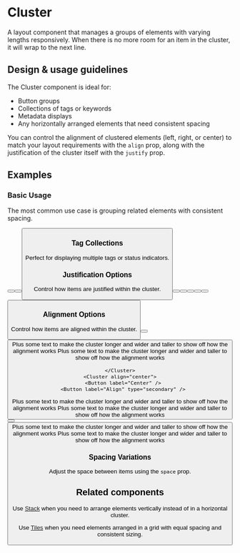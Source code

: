 
<Meta title="Components/Layout/Cluster" component={Cluster} />

# Cluster

A layout component that manages a groups of elements with varying lengths
responsively. When there is no more room for an item in the cluster, it will
wrap to the next line.

## Design & usage guidelines

The Cluster component is ideal for:

- Button groups
- Collections of tags or keywords
- Metadata displays
- Any horizontally arranged elements that need consistent spacing

You can control the alignment of clustered elements (left, right, or center) to
match your layout requirements with the `align` prop, along with the
justification of the cluster itself with the `justify` prop.

## Examples

### Basic Usage

The most common use case is grouping related elements with consistent spacing.

<Canvas>
  <Cluster>
    <Button label="Save" />
    <Button label="Cancel" type="secondary" />
    <Button label="Delete" variation="destructive" type="secondary" />
  </Cluster>
</Canvas>

### Tag Collections

Perfect for displaying multiple tags or status indicators.

<Canvas>
  <Cluster>
    <Chip label="Active" />
    <Chip label="High Priority" />
    <Chip label="In Progress" />
    <Chip label="Needs Review" />
  </Cluster>
</Canvas>

### Justification Options

Control how items are justified within the cluster.

<Canvas>
  <div style={{ width: "100%" }}>
    <Stack>
      <Cluster justify="start">
        <Button label="Left" />
        <Button label="Justify" type="secondary" />
      </Cluster>
    </Stack>
    <Stack>
      <Cluster justify="center">
        <Button label="Center" />
        <Button label="Justify" type="secondary" />
      </Cluster>
    </Stack>
    <Stack>
      <Cluster justify="end">
        <Button label="Right" />
        <Button label="Justify" type="secondary" />
      </Cluster>
    </Stack>
  </div>
</Canvas>

### Alignment Options

Control how items are aligned within the cluster.

<Canvas>
    <Stack space="larger">
      <Cluster align="start">
        <Button label="Start" />
        <Button label="Align" type="secondary" />
        <div style={{ width: "50%" }}>
           <Stack>
            <Text>Plus some text to make the cluster longer and wider and taller to show off how the alignment works</Text>
              <Text>Plus some text to make the cluster longer and wider and taller to show off how the alignment works</Text>
            </Stack>
         </div>

    </Cluster>
    <Cluster align="center">
      <Button label="Center" />
      <Button label="Align" type="secondary" />

   <div style={{ width: "50%" }}>
           <Stack>
            <Text>Plus some text to make the cluster longer and wider and taller to show off how the alignment works</Text>
              <Text>Plus some text to make the cluster longer and wider and taller to show off how the alignment works</Text>
            </Stack>
         </div>
    </Cluster>
    <Cluster align="end">
      <Button label="End" />
        <Button label="Align" type="secondary" />
    <div style={{ width: "50%" }}>
           <Stack>
            <Text>Plus some text to make the cluster longer and wider and taller to show off how the alignment works</Text>
              <Text>Plus some text to make the cluster longer and wider and taller to show off how the alignment works</Text>
            </Stack>
         </div>
      </Cluster>
    </Stack>
</Canvas>

### Spacing Variations

Adjust the space between items using the `space` prop.

<Canvas>
  <Content>
    <Content>
      <Cluster space="small">
        <Chip label="Small" />
        <Chip label="Spacing" />
        <Chip label="Between" />
      </Cluster>
    </Content>
    <Content>
      <Cluster space="base">
        <Chip label="Base" />
        <Chip label="Spacing" />
        <Chip label="Between" />
      </Cluster>
    </Content>
    <Content>
      <Cluster space="large">
        <Chip label="Large" />
        <Chip label="Spacing" />
        <Chip label="Between" />
      </Cluster>
    </Content>
  </Content>
</Canvas>

## Related components

Use [Stack](/components/Stack) when you need to arrange elements vertically
instead of in a horizontal cluster.

Use [Tiles](/components/Tiles) when you need elements arranged in a grid with
equal spacing and consistent sizing.
